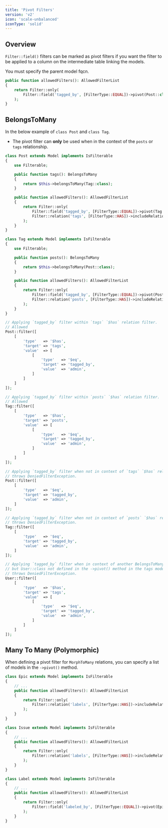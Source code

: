 ```yaml
---
title: 'Pivot Filters'
version: 'v2'
icon: 'scale-unbalanced'
iconType: 'solid'
---
```


## Overview

`Filter::field()` filters can be marked as pivot filters if you want the filter to be applied to a column on the intermediate table linking the models.

You must specify the parent model fqcn.

```php
public function allowedFilters(): AllowedFilterList
{
    return Filter::only(
        Filter::field('tagged_by', [FilterType::EQUAL])->pivot(Post::class),
    );
}
```

## BelongsToMany

In the below example of `class Post` and `class Tag`.

- The pivot filter can **only** be used when in the context of the `posts` or `tags` relationship.

```php
class Post extends Model implements IsFilterable
{
    use Filterable;

    public function tags(): BelongsToMany
    {
        return $this->belongsToMany(Tag::class);
    }

    public function allowedFilters(): AllowedFilterList
    {
        return Filter::only(
            Filter::field('tagged_by', [FilterType::EQUAL])->pivot(Tag::class),
            Filter::relation('tags', [FilterType::HAS])->includeRelationFields()
        );
    }
}

class Tag extends Model implements IsFilterable
{
    use Filterable;

    public function posts(): BelongsToMany
    {
        return $this->belongsToMany(Post::class);
    }

    public function allowedFilters(): AllowedFilterList
    {
        return Filter::only(
            Filter::field('tagged_by', [FilterType::EQUAL])->pivot(Post::class),
            Filter::relation('posts', [FilterType::HAS])->includeRelationFields()
        );
    }
}

// Applying `tagged_by` filter within `tags` `$has` relation filter.
// Allowed
Post::filter([
    [
        'type'   => '$has',
        'target' => 'tags',
        'value'  => [
            [
                'type'   => '$eq',
                'target' => 'tagged_by',
                'value'  => 'admin',
            ]
        ]
    ]
]);

// Applying `tagged_by` filter within `posts` `$has` relation filter.
// Allowed
Tag::filter([
    [
        'type'   => '$has',
        'target' => 'posts',
        'value'  => [
            [
                'type'   => '$eq',
                'target' => 'tagged_by',
                'value'  => 'admin',
            ]
        ]
    ]
]);

// Applying `tagged_by` filter when not in context of `tags` `$has` relation filter.
// throws DeniedFilterException.
Post::filter([
    [
        'type'   => '$eq',
        'target' => 'tagged_by',
        'value'  => 'admin',
    ]
]);

// Applying `tagged_by` filter when not in context of `posts` `$has` relation filter.
// throws DeniedFilterException.
Tag::filter([
    [
        'type'   => '$eq',
        'target' => 'tagged_by',
        'value'  => 'admin',
    ]
]);

// Applying `tagged_by` filter when in context of another BelongsToMany relation
// but User::class not defined in the ->pivot() method in the tags model.
// throws DeniedFilterException.
User::filter([
    [
        'type'   => '$has',
        'target' => 'tags',
        'value'  => [
            [
                'type'   => '$eq',
                'target' => 'tagged_by',
                'value'  => 'admin',
            ]
        ]
    ]
]);
```

## Many To Many (Polymorphic)

When defining a pivot filter for `MorphToMany` relations, you can specify a list of models in the `->pivot()` method.

```php
class Epic extends Model implements IsFilterable
{
    // ...
    public function allowedFilters(): AllowedFilterList
    {
        return Filter::only(
            Filter::relation('labels', [FilterType::HAS])->includeRelationFields()
        );
    }
}

class Issue extends Model implements IsFilterable
{
    // ...
    public function allowedFilters(): AllowedFilterList
    {
        return Filter::only(
            Filter::relation('labels', [FilterType::HAS])->includeRelationFields()
        );
    }
}

class Label extends Model implements IsFilterable
{
    // ...
    public function allowedFilters(): AllowedFilterList
    {
        return Filter::only(
            Filter::field('labeled_by', [FilterType::EQUAL])->pivot(Epic::class, Issue::class)
        );
    }
}
```